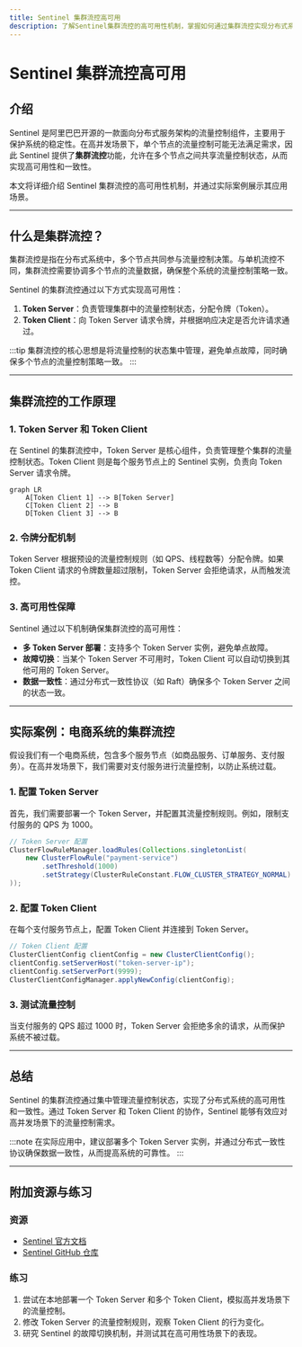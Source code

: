 ```yaml
---
title: Sentinel 集群流控高可用
description: 了解Sentinel集群流控的高可用性机制，掌握如何通过集群流控实现分布式系统的稳定性和可靠性。
---
```


# Sentinel 集群流控高可用

## 介绍

Sentinel 是阿里巴巴开源的一款面向分布式服务架构的流量控制组件，主要用于保护系统的稳定性。在高并发场景下，单个节点的流量控制可能无法满足需求，因此 Sentinel 提供了**集群流控**功能，允许在多个节点之间共享流量控制状态，从而实现高可用性和一致性。

本文将详细介绍 Sentinel 集群流控的高可用性机制，并通过实际案例展示其应用场景。

---

## 什么是集群流控？

集群流控是指在分布式系统中，多个节点共同参与流量控制决策。与单机流控不同，集群流控需要协调多个节点的流量数据，确保整个系统的流量控制策略一致。

Sentinel 的集群流控通过以下方式实现高可用性：

1. **Token Server**：负责管理集群中的流量控制状态，分配令牌（Token）。
2. **Token Client**：向 Token Server 请求令牌，并根据响应决定是否允许请求通过。

:::tip
集群流控的核心思想是将流量控制的状态集中管理，避免单点故障，同时确保多个节点的流量控制策略一致。
:::

---

## 集群流控的工作原理

### 1. Token Server 和 Token Client

在 Sentinel 的集群流控中，Token Server 是核心组件，负责管理整个集群的流量控制状态。Token Client 则是每个服务节点上的 Sentinel 实例，负责向 Token Server 请求令牌。

```mermaid
graph LR
    A[Token Client 1] --> B[Token Server]
    C[Token Client 2] --> B
    D[Token Client 3] --> B
```

### 2. 令牌分配机制

Token Server 根据预设的流量控制规则（如 QPS、线程数等）分配令牌。如果 Token Client 请求的令牌数量超过限制，Token Server 会拒绝请求，从而触发流控。

### 3. 高可用性保障

Sentinel 通过以下机制确保集群流控的高可用性：

- **多 Token Server 部署**：支持多个 Token Server 实例，避免单点故障。
- **故障切换**：当某个 Token Server 不可用时，Token Client 可以自动切换到其他可用的 Token Server。
- **数据一致性**：通过分布式一致性协议（如 Raft）确保多个 Token Server 之间的状态一致。

---

## 实际案例：电商系统的集群流控

假设我们有一个电商系统，包含多个服务节点（如商品服务、订单服务、支付服务）。在高并发场景下，我们需要对支付服务进行流量控制，以防止系统过载。

### 1. 配置 Token Server

首先，我们需要部署一个 Token Server，并配置其流量控制规则。例如，限制支付服务的 QPS 为 1000。

```java
// Token Server 配置
ClusterFlowRuleManager.loadRules(Collections.singletonList(
    new ClusterFlowRule("payment-service")
        .setThreshold(1000)
        .setStrategy(ClusterRuleConstant.FLOW_CLUSTER_STRATEGY_NORMAL)
));
```

### 2. 配置 Token Client

在每个支付服务节点上，配置 Token Client 并连接到 Token Server。

```java
// Token Client 配置
ClusterClientConfig clientConfig = new ClusterClientConfig();
clientConfig.setServerHost("token-server-ip");
clientConfig.setServerPort(9999);
ClusterClientConfigManager.applyNewConfig(clientConfig);
```

### 3. 测试流量控制

当支付服务的 QPS 超过 1000 时，Token Server 会拒绝多余的请求，从而保护系统不被过载。

---

## 总结

Sentinel 的集群流控通过集中管理流量控制状态，实现了分布式系统的高可用性和一致性。通过 Token Server 和 Token Client 的协作，Sentinel 能够有效应对高并发场景下的流量控制需求。

:::note
在实际应用中，建议部署多个 Token Server 实例，并通过分布式一致性协议确保数据一致性，从而提高系统的可靠性。
:::

---

## 附加资源与练习

### 资源
- [Sentinel 官方文档](https://sentinelguard.io/)
- [Sentinel GitHub 仓库](https://github.com/alibaba/Sentinel)

### 练习
1. 尝试在本地部署一个 Token Server 和多个 Token Client，模拟高并发场景下的流量控制。
2. 修改 Token Server 的流量控制规则，观察 Token Client 的行为变化。
3. 研究 Sentinel 的故障切换机制，并测试其在高可用性场景下的表现。